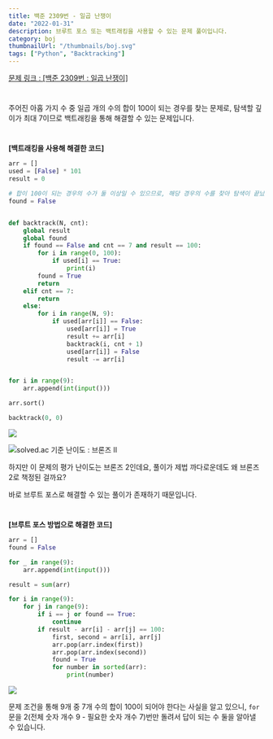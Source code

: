 ```yaml
---
title: 백준 2309번 - 일곱 난쟁이
date: "2022-01-31"
description: 브루트 포스 또는 백트래킹을 사용할 수 있는 문제 풀이입니다.
category: boj
thumbnailUrl: "/thumbnails/boj.svg"
tags: ["Python", "Backtracking"]
---
```


[문제 링크 : [백준 2309번 : 일곱 난쟁이]](https://www.acmicpc.net/problem/2309)

#

주어진 아홉 가지 수 중 일곱 개의 수의 합이 100이 되는 경우를 찾는 문제로, 탐색할 깊이가 최대 7이므로 백트래킹을 통해 해결할 수 있는 문제입니다.

#

**[백트래킹을 사용해 해결한 코드]**

```python
arr = []
used = [False] * 101
result = 0

# 합이 100이 되는 경우의 수가 둘 이상일 수 있으므로, 해당 경우의 수를 찾아 탐색이 끝났음을 기록해야 합니다.
found = False


def backtrack(N, cnt):
    global result
    global found
    if found == False and cnt == 7 and result == 100:
        for i in range(0, 100):
            if used[i] == True:
                print(i)
        found = True
        return
    elif cnt == 7:
        return
    else:
        for i in range(N, 9):
            if used[arr[i]] == False:
                used[arr[i]] = True
                result += arr[i]
                backtrack(i, cnt + 1)
                used[arr[i]] = False
                result -= arr[i]


for i in range(9):
    arr.append(int(input()))

arr.sort()

backtrack(0, 0)
```

![](/posts/백준-2309번-일곱-난쟁이/1.png)

![solved.ac 기준 난이도 : 브론즈 II](/posts/백준-2309번-일곱-난쟁이/0.png "600px")

하지만 이 문제의 평가 난이도는 브론즈 2인데요, 풀이가 제법 까다로운데도 왜 브론즈 2로 책정된 걸까요?

바로 브루트 포스로 해결할 수 있는 풀이가 존재하기 때문입니다.

#

**[브루트 포스 방법으로 해결한 코드]**

```python
arr = []
found = False

for _ in range(9):
    arr.append(int(input()))

result = sum(arr)

for i in range(9):
    for j in range(9):
        if i == j or found == True:
            continue
        if result - arr[i] - arr[j] == 100:
            first, second = arr[i], arr[j]
            arr.pop(arr.index(first))
            arr.pop(arr.index(second))
            found = True
            for number in sorted(arr):
                print(number)
```

![](/posts/백준-2309번-일곱-난쟁이/2.png)

문제 조건을 통해 9개 중 7개 수의 합이 100이 되어야 한다는 사실을 알고 있으니, `for`문을 2(전체 숫자 개수 9 - 필요한 숫자 개수 7)번만 돌려서 답이 되는 수 둘을 알아낼 수 있습니다.

#

